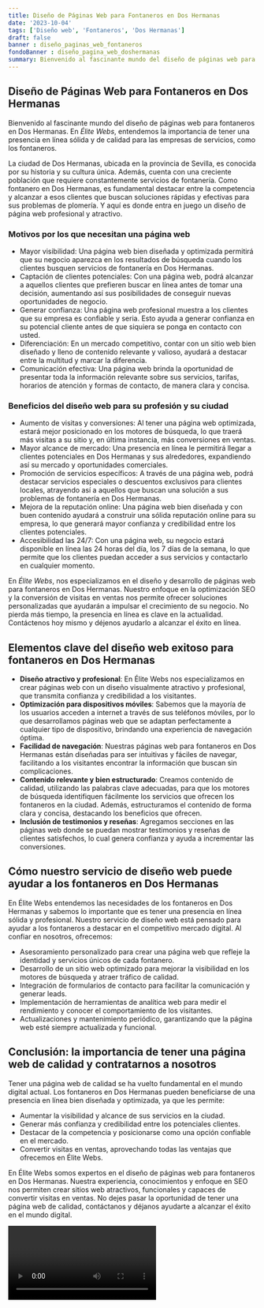 ```yaml
---
title: Diseño de Páginas Web para Fontaneros en Dos Hermanas
date: '2023-10-04'
tags: ['Diseño web', 'Fontaneros', 'Dos Hermanas']
draft: false
banner : diseño_paginas_web_fontaneros
fondoBanner : diseño_pagina_web_doshermanas
summary: Bienvenido al fascinante mundo del diseño de páginas web para fontaneros en Dos Hermanas. En Élite Webs, entendemos la importancia de tener una presencia en línea sólida y de calidad para las empresas de servicios, como los fontaneros. 
---
```


## Diseño de Páginas Web para Fontaneros en Dos Hermanas

Bienvenido al fascinante mundo del diseño de páginas web para fontaneros en Dos Hermanas. En *Élite Webs*, entendemos la importancia de tener una presencia en línea sólida y de calidad para las empresas de servicios, como los fontaneros. 

La ciudad de Dos Hermanas, ubicada en la provincia de Sevilla, es conocida por su historia y su cultura única. Además, cuenta con una creciente población que requiere constantemente servicios de fontanería. Como fontanero en Dos Hermanas, es fundamental destacar entre la competencia y alcanzar a esos clientes que buscan soluciones rápidas y efectivas para sus problemas de plomería. Y aquí es donde entra en juego un diseño de página web profesional y atractivo.

### Motivos por los que necesitan una página web
- Mayor visibilidad: Una página web bien diseñada y optimizada permitirá que su negocio aparezca en los resultados de búsqueda cuando los clientes busquen servicios de fontanería en Dos Hermanas. 
- Captación de clientes potenciales: Con una página web, podrá alcanzar a aquellos clientes que prefieren buscar en línea antes de tomar una decisión, aumentando así sus posibilidades de conseguir nuevas oportunidades de negocio.
- Generar confianza: Una página web profesional muestra a los clientes que su empresa es confiable y seria. Esto ayuda a generar confianza en su potencial cliente antes de que siquiera se ponga en contacto con usted.
- Diferenciación: En un mercado competitivo, contar con un sitio web bien diseñado y lleno de contenido relevante y valioso, ayudará a destacar entre la multitud y marcar la diferencia.
- Comunicación efectiva: Una página web brinda la oportunidad de presentar toda la información relevante sobre sus servicios, tarifas, horarios de atención y formas de contacto, de manera clara y concisa.

### Beneficios del diseño web para su profesión y su ciudad
- Aumento de visitas y conversiones: Al tener una página web optimizada, estará mejor posicionado en los motores de búsqueda, lo que traerá más visitas a su sitio y, en última instancia, más conversiones en ventas.
- Mayor alcance de mercado: Una presencia en línea le permitirá llegar a clientes potenciales en Dos Hermanas y sus alrededores, expandiendo así su mercado y oportunidades comerciales.
- Promoción de servicios específicos: A través de una página web, podrá destacar servicios especiales o descuentos exclusivos para clientes locales, atrayendo así a aquellos que buscan una solución a sus problemas de fontanería en Dos Hermanas.
- Mejora de la reputación online: Una página web bien diseñada y con buen contenido ayudará a construir una sólida reputación online para su empresa, lo que generará mayor confianza y credibilidad entre los clientes potenciales.
- Accesibilidad las 24/7: Con una página web, su negocio estará disponible en línea las 24 horas del día, los 7 días de la semana, lo que permite que los clientes puedan acceder a sus servicios y contactarlo en cualquier momento.

En *Élite Webs*, nos especializamos en el diseño y desarrollo de páginas web para fontaneros en Dos Hermanas. Nuestro enfoque en la optimización SEO y la conversión de visitas en ventas nos permite ofrecer soluciones personalizadas que ayudarán a impulsar el crecimiento de su negocio. No pierda más tiempo, la presencia en línea es clave en la actualidad. Contáctenos hoy mismo y déjenos ayudarlo a alcanzar el éxito en línea.

<GifSeo />

<Cta />

## Elementos clave del diseño web exitoso para fontaneros en Dos Hermanas
- **Diseño atractivo y profesional**: En Élite Webs nos especializamos en crear páginas web con un diseño visualmente atractivo y profesional, que transmita confianza y credibilidad a los visitantes.
- **Optimización para dispositivos móviles**: Sabemos que la mayoría de los usuarios acceden a internet a través de sus teléfonos móviles, por lo que desarrollamos páginas web que se adaptan perfectamente a cualquier tipo de dispositivo, brindando una experiencia de navegación óptima.
- **Facilidad de navegación**: Nuestras páginas web para fontaneros en Dos Hermanas están diseñadas para ser intuitivas y fáciles de navegar, facilitando a los visitantes encontrar la información que buscan sin complicaciones.
- **Contenido relevante y bien estructurado**: Creamos contenido de calidad, utilizando las palabras clave adecuadas, para que los motores de búsqueda identifiquen fácilmente los servicios que ofrecen los fontaneros en la ciudad. Además, estructuramos el contenido de forma clara y concisa, destacando los beneficios que ofrecen.
- **Inclusión de testimonios y reseñas**: Agregamos secciones en las páginas web donde se puedan mostrar testimonios y reseñas de clientes satisfechos, lo cual genera confianza y ayuda a incrementar las conversiones.

## Cómo nuestro servicio de diseño web puede ayudar a los fontaneros en Dos Hermanas
En Élite Webs entendemos las necesidades de los fontaneros en Dos Hermanas y sabemos lo importante que es tener una presencia en línea sólida y profesional. Nuestro servicio de diseño web está pensado para ayudar a los fontaneros a destacar en el competitivo mercado digital. Al confiar en nosotros, ofrecemos:
- Asesoramiento personalizado para crear una página web que refleje la identidad y servicios únicos de cada fontanero.
- Desarrollo de un sitio web optimizado para mejorar la visibilidad en los motores de búsqueda y atraer tráfico de calidad.
- Integración de formularios de contacto para facilitar la comunicación y generar leads.
- Implementación de herramientas de analítica web para medir el rendimiento y conocer el comportamiento de los visitantes.
- Actualizaciones y mantenimiento periódico, garantizando que la página web esté siempre actualizada y funcional.

## Conclusión: la importancia de tener una página web de calidad y contratarnos a nosotros
Tener una página web de calidad se ha vuelto fundamental en el mundo digital actual. Los fontaneros en Dos Hermanas pueden beneficiarse de una presencia en línea bien diseñada y optimizada, ya que les permite:
- Aumentar la visibilidad y alcance de sus servicios en la ciudad.
- Generar más confianza y credibilidad entre los potenciales clientes.
- Destacar de la competencia y posicionarse como una opción confiable en el mercado.
- Convertir visitas en ventas, aprovechando todas las ventajas que ofrecemos en Élite Webs.

En Élite Webs somos expertos en el diseño de páginas web para fontaneros en Dos Hermanas. Nuestra experiencia, conocimientos y enfoque en SEO nos permiten crear sitios web atractivos, funcionales y capaces de convertir visitas en ventas. No dejes pasar la oportunidad de tener una página web de calidad, contáctanos y déjanos ayudarte a alcanzar el éxito en el mundo digital.

<Video />

<CtaBot job='Fontaneros' city='Dos Hermanas'/>

<Gmaps query='Dos Hermanas+españa+maps' />